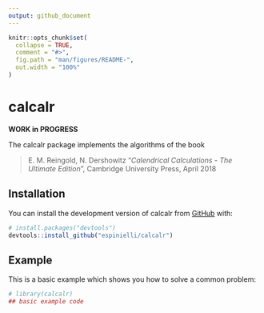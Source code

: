 ```yaml
---
output: github_document
---
```


<!-- README.md is generated from README.Rmd. Please edit that file -->

```r
knitr::opts_chunk$set(
  collapse = TRUE,
  comment = "#>",
  fig.path = "man/figures/README-",
  out.width = "100%"
)
```


# calcalr

**WORK in PROGRESS**

<!-- badges: start -->
<!-- badges: end -->

The calcalr package implements the algorithms of the book

> E. M. Reingold, N. Dershowitz "_Calendrical Calculations - The Ultimate Edition_",
> Cambridge University Press, April 2018



## Installation

You can install the development version of calcalr from [GitHub](https://github.com/) with:

``` r
# install.packages("devtools")
devtools::install_github("espinielli/calcalr")
```

## Example

This is a basic example which shows you how to solve a common problem:

```r
# library(calcalr)
## basic example code
```

